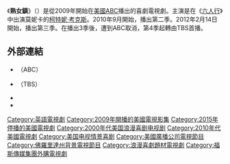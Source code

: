 {{noteTA
|G1=TV}}
{{Infobox television
| show_name          = 熟女當道
| 原名               = ''Cougar Town''
| image              = [[File:Cougar_Town_2009_logo.svg|250px]]
| caption            = 
| genre              = 
| format             = [[Sitcom|Sitcom]]<br />[[Comedy-drama|Comedy-drama]]
| creator            = [[Bill_Lawrence_(producer)|Bill Lawrence]]<br />[[Kevin_Biegel|Kevin Biegel]]
| starring           = [[柯特妮·考克斯|柯特妮·考克斯]]<br />[[克里斯塔·米勒|克里斯塔·米勒]]<br />[[Busy_Philipps|Busy Philipps]]<br />[[Dan_Byrd|Dan Byrd]]<br />[[Josh_Hopkins|Josh Hopkins]]<br />[[Ian_Gomez|Ian Gomez]]<br />[[Brian_Van_Holt|Brian Van Holt]]
| country            = {{USA}}
| language           = [[English_language|英語]]
| num_seasons        = 6
| num_episodes       = 102 <!-- Update after each episode is broadcast -->
| list_episodes      = List of Cougar Town episodes
| executive_producer = [[Bill_Lawrence_(producer)|Bill Lawrence]]<br />[[Courteney_Cox|Courteney Cox]]<br />[[David_Arquette|David Arquette]]
| camera             = Film, [[Single-camera_setup|Single camera]]
| runtime            = 22 minutes
| company            = Doozer<br />[[Coquette_Productions|Coquette Productions]]<br />[[ABC_Studios|ABC Studios]]
| network            = [[美國廣播公司|ABC]]（2009–2012）<br/>{{le|TBS (電視頻道)|TBS (U.S. TV channel)|TBS}}（2013–2015）
| picture_format     = [[高清電視|HD]]：[[1080i|1080i]]/[[720p|720p]]<br />[[標準畫質電視|SD]]：[[480i|480i]]/[[576i|576i]]
| audio_format       = [[Stereo|Stereo]]
| first_run          = {{USA}}
| first_aired        = {{Start date|2009|9|23}}
| last_aired         = {{End date|2015|3|31}}
| website            = http://www.tbs.com/shows/cougar-town.html
| imdb_id            = 1441109
}}
《'''熟女鎮'''》（{{lang-en|'''''Cougar Town'''''}}）是從2009年開始在[[美國|美國]][[美國廣播公司|ABC]]播出的喜劇電視劇。主演是在《[[六人行|六人行]]》中出演莫妮卡的[[柯特妮·考克斯|柯特妮·考克斯]]。2010年9月開始，播出第二季。2012年2月14日開始，播出第三季。在播出3季後，遭到ABC取消，第4季起轉由TBS首播。

== 外部連結 ==
*{{Official website|http://abc.go.com/shows/cougar-town}}（ABC）
*{{Official website|http://www.tbs.com/shows/cougar-town.html}}（TBS）
*{{IMDB title|1441109|Cougar Town}}
*{{cite web|url=http://www.tvguide.com/search/?keyword=cougar%20town|title=List of ''Cougar Town'' Episodes|publisher=TVGuide|access-date=2012-03-28|archive-date=2016-01-27|archive-url=https://web.archive.org/web/20160127183242/http://www.tvguide.com/search/?keyword=cougar%20town|dead-url=no}}

{{TBS电视节目|state=collapsed}}

{{DEFAULTSORT:Cougar Town}}
[[Category:英語電視劇|Category:英語電視劇]]
[[Category:2009年開播的美國電視影集|Category:2009年開播的美國電視影集]]
[[Category:2015年停播的美國電視劇|Category:2015年停播的美國電視劇]]
[[Category:2000年代美国浪漫喜剧电视剧|Category:2000年代美国浪漫喜剧电视剧]]
[[Category:2010年代美國電視劇|Category:2010年代美國電視劇]]
[[Category:美国电视情景喜剧|Category:美国电视情景喜剧]]
[[Category:美國廣播公司電視節目|Category:美國廣播公司電視節目]]
[[Category:佛羅里達州背景電視節目|Category:佛羅里達州背景電視節目]]
[[Category:浪漫喜劇題材電視劇|Category:浪漫喜劇題材電視劇]]
[[Category:福斯傳媒集團外購電視劇|Category:福斯傳媒集團外購電視劇]]